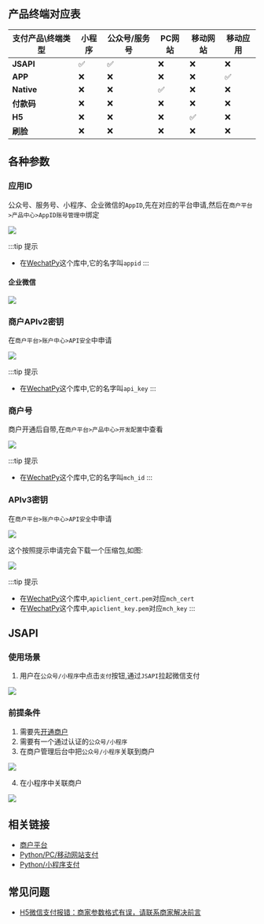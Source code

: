 ## 产品终端对应表

| 支付产品\终端类型  | 小程序 | 公众号/服务号 | PC网站 | 移动网站 | 移动应用 |
|------------|-----|---------|------|------|------|
| **JSAPI**  | ✅   | ✅       | ❌    | ❌    | ❌    |
| **APP**    | ❌   | ❌       | ❌    | ❌    | ✅    |
| **Native** | ❌   | ❌       | ✅    | ❌    | ❌    |
| **付款码**    | ❌   | ❌       | ❌    | ❌    | ❌    |
| **H5**     | ❌   | ❌       | ❌    | ✅    | ❌    |
| **刷脸**     | ❌   | ❌       | ❌    | ❌    | ❌    |

## 各种参数

### 应用ID

公众号、服务号、小程序、企业微信的`AppID`,先在对应的平台申请,然后在`商户平台>产品中心>AppID账号管理中`绑定

![](https://github.com/cruldra/picx-images-hosting/raw/master/image.6t78kcwhid.webp)

:::tip 提示
- 在[WechatPy](https://www.wechatpy.org/)这个库中,它的名字叫`appid`
:::

#### 企业微信

![](https://github.com/cruldra/picx-images-hosting/raw/master/image.9kgasfl9r6.webp)

### 商户APIv2密钥

在`商户平台>账户中心>API安全`中申请

![](https://github.com/cruldra/picx-images-hosting/raw/master/image.1zido8opwz.webp)

:::tip 提示
- 在[WechatPy](https://www.wechatpy.org/)这个库中,它的名字叫`api_key`
:::

### 商户号

商户开通后自带,在`商户平台>产品中心>开发配置`中查看

![](https://github.com/cruldra/picx-images-hosting/raw/master/image.wiodcw1wu.webp)

:::tip 提示
- 在[WechatPy](https://www.wechatpy.org/)这个库中,它的名字叫`mch_id`
:::

### APIv3密钥

在`商户平台>账户中心>API安全`中申请

![](https://github.com/cruldra/picx-images-hosting/raw/master/image.2rv95za0uk.webp)

这个按照提示申请完会下载一个压缩包,如图:

![](https://github.com/cruldra/picx-images-hosting/raw/master/image.3yekel0til.webp)

:::tip 提示
- 在[WechatPy](https://www.wechatpy.org/)这个库中,`apiclient_cert.pem`对应`mch_cert`
- 在[WechatPy](https://www.wechatpy.org/)这个库中,`apiclient_key.pem`对应`mch_key`
:::

## JSAPI

### 使用场景

1. 用户在`公众号/小程序`中点击`支付`按钮,通过`JSAPI`拉起微信支付

![](https://github.com/cruldra/picx-images-hosting/raw/master/image.sz0trgkwz.png)
### 前提条件

1. 需要先[开通商户](./开通商户.md)
2. 需要有一个通过认证的`公众号/小程序`
3. 在商户管理后台中把`公众号/小程序`关联到商户

![](https://github.com/cruldra/picx-images-hosting/raw/master/image.4xum5vhlqy.webp)

4. 在小程序中关联商户

![](https://github.com/cruldra/picx-images-hosting/raw/master/image.7lk2hpqx2h.png)



## 相关链接
* [商户平台](https://pay.weixin.qq.com/index.php/core/info)
* [Python/PC/移动网站支付](https://github.com/cruldra/ai_quantum_api/blob/master/orders/utils.py)
* [Python/小程序支付](https://github.com/cruldra/asm-py/blob/master/services/MiniappPayService.py)

## 常见问题

* [H5微信支付报错：商家参数格式有误，请联系商家解决前言](https://juejin.cn/post/7249288803532865597)
